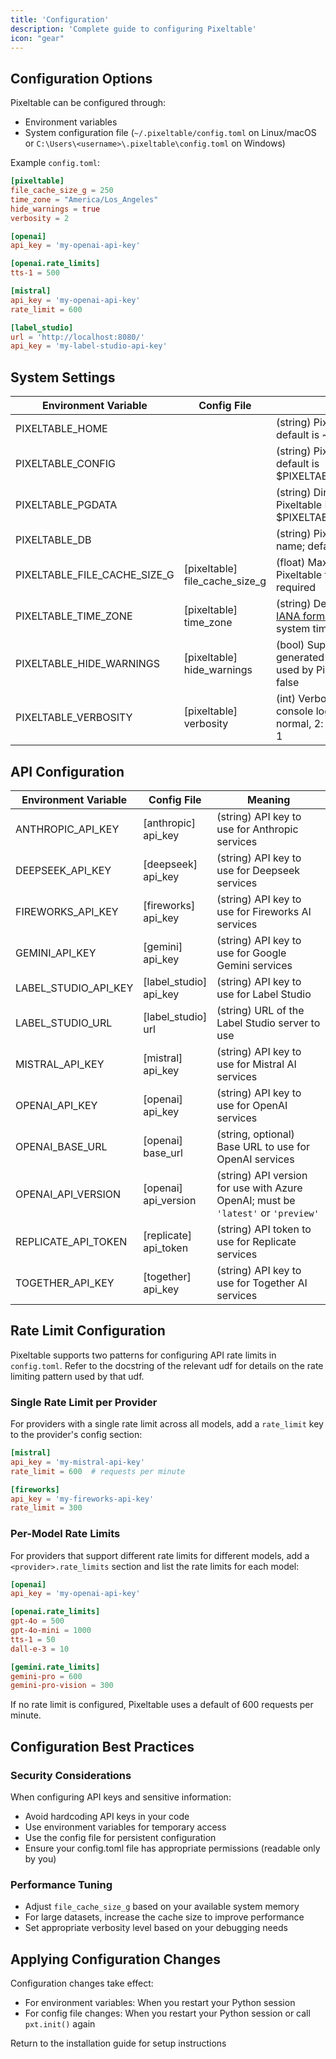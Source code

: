 ```yaml
---
title: 'Configuration'
description: 'Complete guide to configuring Pixeltable'
icon: "gear"
---
```


## Configuration Options

Pixeltable can be configured through:
- Environment variables
- System configuration file (`~/.pixeltable/config.toml` on Linux/macOS or `C:\Users\<username>\.pixeltable\config.toml` on Windows)

Example `config.toml`:
```toml
[pixeltable]
file_cache_size_g = 250
time_zone = "America/Los_Angeles"
hide_warnings = true
verbosity = 2

[openai]
api_key = 'my-openai-api-key'

[openai.rate_limits]
tts-1 = 500

[mistral]
api_key = 'my-openai-api-key'
rate_limit = 600

[label_studio]
url = 'http://localhost:8080/'
api_key = 'my-label-studio-api-key'
```

## System Settings

| Environment Variable | Config File | Meaning |
| -------------------- | ----------- | ------- |
| PIXELTABLE_HOME | | (string) Pixeltable user directory; default is ~/.pixeltable |
| PIXELTABLE_CONFIG | | (string) Pixeltable config file; default is $PIXELTABLE_HOME/config.toml |
| PIXELTABLE_PGDATA | | (string) Directory where Pixeltable DB is stored; default is $PIXELTABLE_HOME/pgdata |
| PIXELTABLE_DB | | (string) Pixeltable database name; default is pixeltable |
| PIXELTABLE_FILE_CACHE_SIZE_G | [pixeltable]<br/>file_cache_size_g | (float) Maximum size of the Pixeltable file cache, in GiB; required |
| PIXELTABLE_TIME_ZONE | [pixeltable]<br/>time_zone | (string) Default time zone in [IANA format](https://en.wikipedia.org/wiki/List_of_tz_database_time_zones); defaults to the system time zone |
| PIXELTABLE_HIDE_WARNINGS | [pixeltable]<br/>hide_warnings | (bool) Suppress warnings generated by various libraries used by Pixeltable; default is false |
| PIXELTABLE_VERBOSITY | [pixeltable]<br/>verbosity | (int) Verbosity for Pixeltable console logging (0: minimum, 1: normal, 2: maximum); default is 1 |

## API Configuration

| Environment Variable | Config File | Meaning |
| -------------------- | ----------- | ------- |
| ANTHROPIC_API_KEY | [anthropic]<br/>api_key | (string) API key to use for Anthropic services |
| DEEPSEEK_API_KEY | [deepseek]<br/>api_key | (string) API key to use for Deepseek services |
| FIREWORKS_API_KEY | [fireworks]<br/>api_key | (string) API key to use for Fireworks AI services |
| GEMINI_API_KEY | [gemini]<br/>api_key | (string) API key to use for Google Gemini services |
| LABEL_STUDIO_API_KEY | [label_studio]<br/>api_key | (string) API key to use for Label Studio |
| LABEL_STUDIO_URL | [label_studio]<br/>url | (string) URL of the Label Studio server to use |
| MISTRAL_API_KEY | [mistral]<br/>api_key | (string) API key to use for Mistral AI services |
| OPENAI_API_KEY | [openai]<br/>api_key | (string) API key to use for OpenAI services |
| OPENAI_BASE_URL | [openai]<br/>base_url | (string, optional) Base URL to use for OpenAI services |
| OPENAI_API_VERSION | [openai]<br/>api_version | (string) API version for use with Azure OpenAI; must be `'latest'` or `'preview'` |
| REPLICATE_API_TOKEN | [replicate]<br/>api_token | (string) API token to use for Replicate services |
| TOGETHER_API_KEY | [together]<br/>api_key | (string) API key to use for Together AI services |

## Rate Limit Configuration

Pixeltable supports two patterns for configuring API rate limits in `config.toml`. Refer to the docstring of the relevant udf for details on the rate limiting pattern used by that udf.

### Single Rate Limit per Provider

For providers with a single rate limit across all models, add a `rate_limit` key to the provider's config section:

```toml
[mistral]
api_key = 'my-mistral-api-key'
rate_limit = 600  # requests per minute

[fireworks]
api_key = 'my-fireworks-api-key'
rate_limit = 300
```

### Per-Model Rate Limits

For providers that support different rate limits for different models, add a `<provider>.rate_limits` section and list the rate limits for each model:

```toml
[openai]
api_key = 'my-openai-api-key'

[openai.rate_limits]
gpt-4o = 500
gpt-4o-mini = 1000
tts-1 = 50
dall-e-3 = 10

[gemini.rate_limits]
gemini-pro = 600
gemini-pro-vision = 300
```

If no rate limit is configured, Pixeltable uses a default of 600 requests per minute.

## Configuration Best Practices

### Security Considerations

When configuring API keys and sensitive information:

- Avoid hardcoding API keys in your code
- Use environment variables for temporary access
- Use the config file for persistent configuration
- Ensure your config.toml file has appropriate permissions (readable only by you)

### Performance Tuning

- Adjust `file_cache_size_g` based on your available system memory
- For large datasets, increase the cache size to improve performance
- Set appropriate verbosity level based on your debugging needs

## Applying Configuration Changes

Configuration changes take effect:
- For environment variables: When you restart your Python session
- For config file changes: When you restart your Python session or call `pxt.init()` again

<Card title="Installation Guide" icon="computer" href="/docs/overview/installation">
  Return to the installation guide for setup instructions
</Card>
